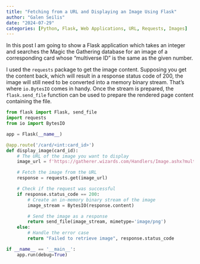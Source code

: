 ```yaml
---
title: "Fetching from a URL and Displaying an Image Using Flask"
author: "Galen Seilis"
date: "2024-07-29"
categories: [Python, Flask, Web Applications, URL, Requests, Images]
---
```


In this post I am going to show a Flask application which takes an integer and searches the Magic the Gathering database for an image of a corresponding card whose "multiverse ID" is the same as the given number.

I used the `requests` package to get the image content. Supposing you get the content back, which will result in a response status code of 200, the image will still need to be converted into a memory binary stream. That's where `io.BytesIO` comes in handy. Once the stream is prepared, the `flask.send_file` function can be used to prepare the rendered page content containing the file.

```python
from flask import Flask, send_file
import requests
from io import BytesIO

app = Flask(__name__)

@app.route('/card/<int:card_id>')
def display_image(card_id):
    # The URL of the image you want to display
    image_url = f'https://gatherer.wizards.com/Handlers/Image.ashx?multiverseid={card_id}&type=card'

    # Fetch the image from the URL
    response = requests.get(image_url)

    # Check if the request was successful
    if response.status_code == 200:
        # Create an in-memory binary stream of the image
        image_stream = BytesIO(response.content)

        # Send the image as a response
        return send_file(image_stream, mimetype='image/png')
    else:
        # Handle the error case
        return "Failed to retrieve image", response.status_code

if __name__ == '__main__':
    app.run(debug=True)
```

